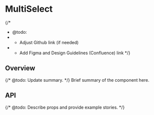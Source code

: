 
<Meta of={MultiSelectStories} />

# MultiSelect

{/*
  * @todo:
  * - Adjust Github link (if needed)
  * - Add Figma and Design Guidelines (Confluence) link
  */}
<ResourceLinks
  sourceCode="https://github.com/cultureamp/kaizen-design-system/tree/main/packages/components/src/MultiSelect"
  figma=""
  designGuidelines=""
  className="!mb-8"
/>

<KAIOInstallation exportNames="MultiSelect" />

## Overview

{/* @todo: Update summary. */}
Brief summary of the component here.

<Canvas of={MultiSelectStories.Playground} />
<Controls of={MultiSelectStories.Playground} />

## API

{/* @todo: Describe props and provide example stories. */}
<DocsStory of={MultiSelectStories.Reversed} />
